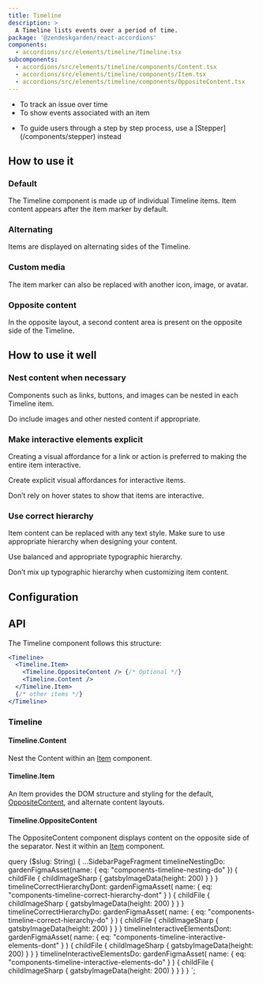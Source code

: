```yaml
---
title: Timeline
description: >
  A Timeline lists events over a period of time.
package: '@zendeskgarden/react-accordions'
components:
  - accordions/src/elements/timeline/Timeline.tsx
subcomponents:
  - accordions/src/elements/timeline/components/Content.tsx
  - accordions/src/elements/timeline/components/Item.tsx
  - accordions/src/elements/timeline/components/OppositeContent.tsx
---
```


<Usage>
  <Use>
    <ul>
      <li>To track an issue over time</li>
      <li>To show events associated with an item</li>
    </ul>
  </Use>
  <Misuse>
    <ul>
      <li>
        <Markdown>
          To guide users through a step by step process, use a [Stepper](/components/stepper)
          instead
        </Markdown>
      </li>
    </ul>
  </Misuse>
</Usage>

## How to use it

### Default

The Timeline component is made up of individual Timeline items. Item content appears after the item marker by default.


<CodeExample code={TimelineDefaultCode}>
  <TimelineDefault />
</CodeExample>

### Alternating

Items are displayed on alternating sides of the Timeline.


<CodeExample code={TimelineAlternatingCode}>
  <TimelineAlternating />
</CodeExample>

### Custom media

The item marker can also be replaced with another icon, image, or avatar.


<CodeExample code={TimelineCustomMediaCode}>
  <TimelineCustomMedia />
</CodeExample>

### Opposite content

In the opposite layout, a second content area is present on the opposite side of the Timeline.


<CodeExample code={TimelineOppositeContentCode}>
  <TimelineOppositeContent />
</CodeExample>

## How to use it well

### Nest content when necessary

Components such as links, buttons, and images can be nested in each Timeline item.

<BestPractice>
  <Do imageSource={props.data.timelineNestingDo.childFile.childImageSharp.gatsbyImageData}>
    <p>Do include images and other nested content if appropriate.</p>
  </Do>
</BestPractice>

### Make interactive elements explicit

Creating a visual affordance for a link or action is preferred to making the entire item interactive.

<BestPractice>
  <Do
    imageSource={props.data.timelineInteractiveElementsDo.childFile.childImageSharp.gatsbyImageData}
  >
    <p>Create explicit visual affordances for interactive items.</p>
  </Do>
  <Dont
    imageSource={
      props.data.timelineInteractiveElementsDont.childFile.childImageSharp.gatsbyImageData
    }
  >
    <p>Don’t rely on hover states to show that items are interactive.</p>
  </Dont>
</BestPractice>

### Use correct hierarchy

Item content can be replaced with any text style. Make sure to use appropriate hierarchy when designing your content.

<BestPractice>
  <Do imageSource={props.data.timelineCorrectHierarchyDo.childFile.childImageSharp.gatsbyImageData}>
    <p>Use balanced and appropriate typographic hierarchy.</p>
  </Do>
  <Dont
    imageSource={props.data.timelineCorrectHierarchyDont.childFile.childImageSharp.gatsbyImageData}
  >
    <p>Don’t mix up typographic hierarchy when customizing item content.</p>
  </Dont>
</BestPractice>

## Configuration

<Configuration reactPackage={props.data.mdx.package} components={props.data.mdx.components} />

## API

The Timeline component follows this structure:

```jsx
<Timeline>
  <Timeline.Item>
    <Timeline.OppositeContent /> {/* Optional */}
    <Timeline.Content />
  </Timeline.Item>
  {/* other items */}
</Timeline>
```

### Timeline

<Component components={props.data.mdx.components} componentName="timeline" />

<PropSheet components={props.data.mdx.components} componentName="timeline" />

#### Timeline.Content

<Component components={props.data.mdx.subcomponents} componentName="timeline.content" />

Nest the Content within an [Item](#timelineitem) component.

<PropSheet components={props.data.mdx.subcomponents} componentName="timeline.content" />

#### Timeline.Item

<Component components={props.data.mdx.subcomponents} componentName="timeline.item" />

An Item provides the DOM structure and styling for the default,
[OppositeContent](#timelineoppositecontent), and alternate content layouts.

<PropSheet components={props.data.mdx.subcomponents} componentName="timeline.item" />

#### Timeline.OppositeContent

<Component components={props.data.mdx.subcomponents} componentName="timeline.oppositeContent" />

The OppositeContent component displays content on the opposite side of the separator. Nest it
within an [Item](#timelineitem) component.

<PropSheet components={props.data.mdx.subcomponents} componentName="timeline.oppositeContent" />


  query ($slug: String) {
    ...SidebarPageFragment
    timelineNestingDo: gardenFigmaAsset(name: { eq: "components-timeline-nesting-do" }) {
      childFile {
        childImageSharp {
          gatsbyImageData(height: 200)
        }
      }
    }
    timelineCorrectHierarchyDont: gardenFigmaAsset(
      name: { eq: "components-timeline-correct-hierarchy-dont" }
    ) {
      childFile {
        childImageSharp {
          gatsbyImageData(height: 200)
        }
      }
    }
    timelineCorrectHierarchyDo: gardenFigmaAsset(
      name: { eq: "components-timeline-correct-hierarchy-do" }
    ) {
      childFile {
        childImageSharp {
          gatsbyImageData(height: 200)
        }
      }
    }
    timelineInteractiveElementsDont: gardenFigmaAsset(
      name: { eq: "components-timeline-interactive-elements-dont" }
    ) {
      childFile {
        childImageSharp {
          gatsbyImageData(height: 200)
        }
      }
    }
    timelineInteractiveElementsDo: gardenFigmaAsset(
      name: { eq: "components-timeline-interactive-elements-do" }
    ) {
      childFile {
        childImageSharp {
          gatsbyImageData(height: 200)
        }
      }
    }
  }
`;
